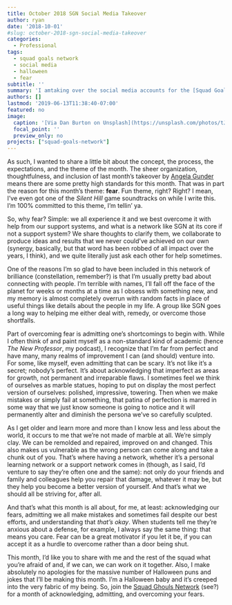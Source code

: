 ```yaml
---
title: October 2018 SGN Social Media Takeover
author: ryan
date: '2018-10-01'
#slug: october-2018-sgn-social-media-takeover
categories:
  - Professional
tags:
  - squad goals network
  - social media
  - halloween
  - fear
subtitle: ''
summary: 'I amtaking over the social media accounts for the [Squad Goals Network](https://squadgoalsnetwork.com) this month and it is gonna get _spooky_.'
authors: []
lastmod: '2019-06-13T11:38:40-07:00'
featured: no
image:
  caption: '[Via Dan Burton on Unsplash](https://unsplash.com/photos/tJuF_siTxJw)'
  focal_point: ''
  preview_only: no
projects: ["squad-goals-network"]
---
```

As such, I wanted to share a little bit about the concept, the process, the expectations, and the theme of the month. The sheer organization, thoughtfulness, and inclusion of last month's takeover by [Angela Gunder](http://angelagunder.com/) means there are some pretty high standards for this month. That was in part the reason for this month's theme: **fear**. Fun theme, right? Right? I mean, I've even got one of the _Silent Hill_ game soundtracks on while I write this. I'm 100% committed to this theme, I'm tellin' ya.

So, why fear? Simple: we all experience it and we best overcome it with help from our support systems, and what is a network like SGN at its core if not a support system? We share thoughts to clarify them, we collaborate to produce ideas and results that we never could've achieved on our own (synergy, basically, but that word has been robbed of all impact over the years, I think), and we quite literally just ask each other for help sometimes. 

One of the reasons I'm so glad to have been included in this network of brilliance (constellation, remember?) is that I'm usually pretty bad about connecting with people. I'm terrible with names, I'll fall off the face of the planet for weeks or months at a time as I obsess with something new, and my memory is almost completely overrun with random facts in place of useful things like details about the people in my life. A group like SGN goes a long way to helping me either deal with, remedy, or overcome those shortfalls. 

Part of overcoming fear is admitting one's shortcomings to begin with. While I often think of and paint myself as a non-standard kind of academic (hence _The New Professor_, my podcast), I recognize that I'm far from perfect and have many, many realms of improvement I can (and should) venture into. For some, like myself, even admitting that can be scary. It's not like it's a secret; nobody's perfect. It's about acknowledging that imperfect as areas for growth, not permanent and irreparable flaws. I sometimes feel we think of ourselves as marble statues, hoping to put on display the most perfect version of ourselves: polished, impressive, towering. Then when we make mistakes or simply fail at something, that patina of perfection is marred in some way that we just know someone is going to notice and it will permanently alter and diminish the persona we've so carefully sculpted. 

As I get older and learn more and more than I know less and less about the world, it occurs to me that we're not made of marble at all. We're simply clay. We can be remolded and repaired, improved on and changed. This also makes us vulnerable as the wrong person can come along and take a chunk out of you. That's where having a network, whether it's a personal learning network or a support network comes in (though, as I said, I'd venture to say they're often one and the same): not only do your friends and family and colleagues help you repair that damage, whatever it may be, but they help you become a better version of yourself. And that's what we should all be striving for, after all.

And that's what this month is all about, for me, at least: acknowledging our fears, admitting we all make mistakes and sometimes fail despite our best efforts, and understanding that _that's okay_. When students tell me they're anxious about a defense, for example, I always say the same thing: that means you care. Fear can be a great motivator if you let it be, if you can accept it as a hurdle to overcome rather than a door being shut.

This month, I'd like you to share with me and the rest of the squad what you're afraid of and, if we can, we can work on it together. Also, I make absolutely no apologies for the massive number of Halloween puns and jokes that I'll be making this month. I'm a Halloween baby and it's creeped into the very fabric of my being. So, join the [Squad Ghouls Network](https://twitter.com/sqdglsntwrk) (see?) for a month of acknowledging, admitting, and overcoming your fears.

